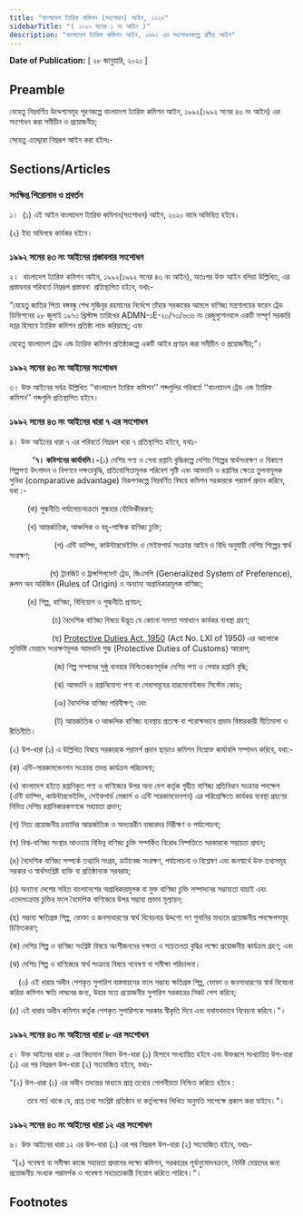 ```yaml
---
title: "বাংলাদেশ ট্যারিফ কমিশন (সংশোধন) আইন, ২০২০"
sidebarTitle: "( ২০২০ সনের ১ নং আইন )"
description: "বাংলাদেশ ট্যারিফ কমিশন আইন, ১৯৯২ এর সংশোধনকল্পে প্রণীত আইন"
---
```


**Date of Publication:** [ ২৮ জানুয়ারি, ২০২০ ]

## Preamble

যেহেতু নিম্নবর্ণিত উদ্দেশ্যসমূহ পূরণকল্পে বাংলাদেশ ট্যারিফ কমিশন আইন, ১৯৯২(১৯৯২ সনের ৪৩ নং আইন) এর সংশোধন করা সমীচীন ও প্রয়োজনীয়;

সেহেতু এতদ্দ্বারা নিম্নরূপ আইন করা হইলঃ-

## Sections/Articles

### সংক্ষিপ্ত শিরোনাম ও প্রবর্তন

১।  (১) এই আইন বাংলাদেশ ট্যারিফ কমিশন(সংশোধন) আইন, ২০২০ নামে অভিহিত হইবে।

(২) ইহা অবিলম্বে কার্যকর হইবে।

### ১৯৯২ সনের ৪৩ নং আইনের প্রস্তাবনার সংশোধন

২।  বাংলাদেশ ট্যারিফ কমিশন আইন, ১৯৯২(১৯৯২ সনের ৪৩ নং আইন), অতঃপর উক্ত আইন বলিয়া উল্লিখিত, এর প্রস্তাবনার পরিবর্তে নিম্নরূপ প্রস্তাবনা  প্রতিস্থাপিত হইবে, যথাঃ-

“যেহেতু জাতির পিতা বঙ্গবন্ধু শেখ মুজিবুর রহমানের নির্দেশে তাঁহার সরকারের আমলে বাণিজ্য মন্ত্রণালয়ের ফরেন ট্রেড ডিভিশনের ২৮ জুলাই ১৯৭৩ খ্রিস্টাব্দ তারিখের ADMN-১E-২০/৭৩/৬৩৬ নং রেজুল্যুশনবলে একটি সম্পূর্ণ সরকারি দপ্তর হিসাবে ট্যারিফ কমিশন প্রতিষ্ঠা লাভ করিয়াছে; এবং

যেহেতু বাংলাদেশ ট্রেড এন্ড ট্যারিফ কমিশন প্রতিষ্ঠাকল্পে একটি আইন প্রণয়ন করা সমীচীন ও প্রয়োজনীয়;”।

### ১৯৯২ সনের ৪৩ নং আইনের সংশোধন

৩। উক্ত আইনের সর্বত্র উল্লিখিত ‘‘বাংলাদেশ ট্যারিফ কমিশন’’ শব্দগুলির পরিবর্তে ‘‘বাংলাদেশ ট্রেড এন্ড ট্যারিফ কমিশন’’ শব্দগুলি প্রতিস্থাপিত হইবে।

### ১৯৯২ সনের ৪৩ নং আইনের ধারা ৭ এর সংশোধন

৪। উক্ত আইনের ধারা ৭ এর পরিবর্তে নিম্নরূপ ধারা ৭ প্রতিস্থাপিত হইবে, যথাঃ-

          “**৭। কমিশনের কার্যাবলি।-**(১) দেশিয় পণ্য ও সেবা রপ্তানি বৃদ্ধিকল্পে দেশিয় শিল্পের স্বার্থসংরক্ষণ ও বিকাশে শিল্পপণ্য উৎপাদন ও বিপণনে দক্ষতাবৃদ্ধি, প্রতিযোগিতামূলক পরিবেশ সৃষ্টি এবং আমদানি ও রপ্তানির ক্ষেত্রে তুলনামূলক সুবিধা (comparative advantage) নিরূপণকল্পে নিম্নবর্ণিত বিষয়ে কমিশন সরকারকে পরামর্শ প্রদান করিবে, যথা :-

        (ক) শুল্কনীতি পর্যালোচনাক্রমে শুল্কহার যৌক্তিকীকরণ;

        (খ) আন্তর্জাতিক, আঞ্চলিক ও বহু-পাক্ষিক বাণিজ্য চুক্তি;

                    (গ) এন্টি ডাম্পিং, কাউন্টারভেইলিং ও সেইফগার্ড সংক্রান্ত আইন ও বিধি অনুযায়ী দেশিয় শিল্পের স্বার্থ সংরক্ষণ;

                  (ঘ) ট্রানজিট ও ট্রান্সশিপমেন্ট ট্রেড, জিএসপি (Generalized System of Preference), রুলস অব অরিজিন (Rules of Origin) ও অন্যান্য অগ্রাধিকারমূলক বাণিজ্য;

        (ঙ) শিল্প, বাণিজ্য, বিনিয়োগ ও শুল্কনীতি প্রণয়ন;

                   (চ) বৈদেশিক বাণিজ্য বিষয়ে উদ্ভূত যে কোনো সমস্যা সমাধানে কার্যকর ব্যবস্থা গ্রহণ;

                   (ছ) [Protective Duties Act, 1950](/act-239.html "Protective Duties Act, 1950") (Act No. LXI of 1950) এর আলোকে সুনির্দিষ্ট মেয়াদে সংরক্ষণমূলক আমদানি শুল্ক (Protective Duties of Customs) আরোপ;

                    (জ) শিল্প সম্পদের সুষ্ঠু ব্যবহার নিশ্চিতকরণপূর্বক দেশিয় পণ্য ও সেবার রপ্তানি বৃদ্ধি;

                    (ঝ) আমদানি ও রপ্তানিযোগ্য পণ্য বা সেবাসমূহের হারমোনাইজড সিস্টেম কোড;

                    (ঞ) বৈদেশিক বাণিজ্য পরিবীক্ষণ; এবং

                    (ট) আন্তর্জাতিক ও আঞ্চলিক বাণিজ্য ব্যবস্থায় প্রত্যক্ষ বা পরোক্ষভাবে প্রভাব বিস্তারকারী নীতিমালা ও রীতিনীতি।

(২) উপ-ধারা (১) এ উল্লিখিত বিষয়ে সরকারকে পরামর্শ প্রদান ছাড়াও কমিশন নিম্নোক্ত কার্যাবলি সম্পাদন করিবে, যথা:-

(ক) এন্টি-সারকামভেনশন সংক্রান্ত তদন্ত কার্যক্রম পরিচালনা;

(খ) বাংলাদেশ হইতে রপ্তানিকৃত পণ্য ও বাণিজ্যের উপর অন্য দেশ কর্তৃক গৃহীত বাণিজ্য প্রতিবিধান সংক্রান্ত পদক্ষেপ (এন্টি ডাম্পিং, কাউন্টারভেইলিং, সেইফগার্ড মেজার্স ও এন্টি সারকামভেনশন) এর পরিপ্রেক্ষিতে কার্যকর ব্যবস্থা গ্রহণের নিমিত্ত দেশিয় রপ্তানিকারকগণকে সহায়তা প্রদান;

(গ) নিত্য প্রয়োজনীয় দ্রব্যাদির আন্তর্জাতিক ও অভ্যন্তরীণ বাজারদর নিরীক্ষণ ও পর্যালোচনা;

(ঘ) বিশ্ব-বাণিজ্য সংস্থার আওতায় বিভিন্ন বাণিজ্য চুক্তি সম্পর্কিত বিরোধ নিষ্পত্তিতে সরকারকে সহায়তা প্রদান;

(ঙ) বৈদেশিক বাণিজ্য সম্পর্কে তথ্যাদি সংগ্রহ, ডাটাবেজ সংরক্ষণ, পর্যালোচনা ও বিশ্লেষণ এবং জনস্বার্থে উক্ত তথ্যসমূহ সরকার ও স্বার্থসংশ্লিষ্ট ব্যক্তি বা প্রতিষ্ঠানকে সরবরাহ;

(চ) অন্যান্য দেশের সহিত বাংলাদেশের অগ্রাধিকারমূলক বা মুক্ত বাণিজ্য চুক্তি সম্পাদনের সম্ভাব্যতা যাচাই এবং এতদসংক্রান্ত চুক্তির ফলে বৈদেশিক বাণিজ্যের উপর সম্ভাব্য প্রভাব মূল্যায়ন;

(ছ) সম্ভাব্য ক্ষতিগ্রস্ত শিল্প, ভোক্তা ও জনসাধারণের স্বার্থ বিবেচনার উদ্দশ্যে গণ শুনানির মাধ্যমে প্রয়োজনীয় পদক্ষেপসমূহ চিহ্নিতকরণ;

(জ) দেশিয় শিল্প ও বাণিজ্য সংশ্লিষ্ট বিষয়ে অংশীজনদের দক্ষতা ও সচেতনতা বৃদ্ধির লক্ষ্যে প্রয়োজনীয় কার্যক্রম গ্রহণ; এবং

(ঝ) দেশিয় শিল্প ও বাণিজ্যের স্বার্থ সংক্রান্ত বিষয়ে গবেষণা বা সমীক্ষা পরিচালনা।

    (৩) এই ধারার অধীন পেশকৃত সুপারিশ বাস্তবায়নের ফলে সম্ভাব্য ক্ষতিগ্রস্ত শিল্প, ভোক্তা ও জনসাধারণের স্বার্থ বিবেচনা করিয়া কমিশন ক্ষতি লাঘবের জন্য, উহার মতে প্রয়োজনীয় সুপারিশ সরকারের নিকট পেশ করিবে;

(৪) এই ধারার অধীন কমিশন কর্তৃক পেশকৃত সুপারিশকে সরকার স্বীকৃতি দিবে এবং যথাযথভাবে বিবেচনা করিবে।“।

### ১৯৯২ সনের ৪৩ নং আইনের ধারা ৮ এর সংশোধন

৫। উক্ত আইনের ধারা ৮ এর বিদ্যমান বিধান উপ-ধারা (১) হিসাবে সংখ্যায়িত হইবে এবং উক্তরূপে সংখ্যায়িত উপ-ধারা (১) এর পর নিম্নরূপ উপ-ধারা (২) সংযোজিত হইবে, যথাঃ-

“(২) উপ-ধারা (১) এর অধীন তদন্তের মাধ্যমে প্রাপ্ত তথ্যের গোপনীয়তা নিশ্চিত করিতে হইবে :

        তবে শর্ত থাকে যে, প্রাপ্ত তথ্য সংশ্লিষ্ট প্রতিষ্ঠান বা কর্তৃপক্ষের লিখিত অনুমতি সাপেক্ষে প্রকাশ করা যাইবে।“।

### ১৯৯২ সনের ৪৩ নং আইনের ধারা ১২ এর সংশোধন

৬। উক্ত আইনের ধারা ১২ এর উপ-ধারা (১) এর পর নিম্নরূপ উপ-ধারা (২) সংযোজিত হইবে, যথাঃ-

 “(২) গবেষণা বা সমীক্ষা কাজে সহায়তা প্রদানের লক্ষ্যে কমিশন, সরকারের পূর্বানুমোদনক্রমে, নির্দিষ্ট মেয়াদের জন্য প্রয়োজনীয় সংখ্যক পরামর্শক ও গবেষণা সহায়তাকারী নিয়োগ করিতে পারিবে।“।

## Footnotes

